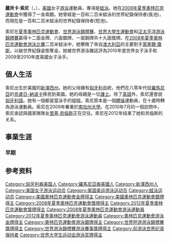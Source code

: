 {{noteTA|G1=Aquatics}}
{{Infobox Swimmer
| name = 蘿贝卡·索尼
| image = Rebecca soni cropped.jpg
| imagesize = 200px
| caption =
| fullname = Rebecca Soni
| nicknames = Reb
| nationality = {{USA}}
| strokes = [[蛙泳|蛙泳]] 
| club = Trojan Swim Club
| collegeteam = [[南加州大學|南加州大學]]
| birth_date = {{birth date and age|1987|3|18}}
| birth_place = {{USA}}[[新澤西州|新澤西州]][[菲力荷自治市|菲力荷自治市]]
| death_date =
| death_place =
| height = {{height|ft=5|in=8}}
| weight = {{weight|lb=140}}
| medaltemplates =
{{MedalSport|女子[[游泳|游泳]]}}
{{MedalCountry|{{USA}}}}
{{MedalCompetition|[[奧林匹克運動會|奧林匹克運動會]]}}
{{MedalGold|[[2008年夏季奧林匹克運動會|2008年北京]]|[[2008年夏季奧林匹克運動會游泳比賽|200米蛙泳]]}}
{{MedalGold|[[2012年夏季奥林匹克运动会|2012年伦敦]]|[[2012年夏季奧林匹克運動會女子200米蛙泳比賽|200米蛙泳]]}}
{{MedalGold|[[2012年夏季奥林匹克运动会|2012年伦敦]]|4×100米混合泳接力}}
{{MedalSilver|[[2008年夏季奧林匹克運動會|2008年北京]]|[[2008年夏季奧林匹克運動會游泳比賽|100米蛙泳]]}}
{{MedalSilver|[[2008年夏季奧林匹克運動會|2008年北京]]|[[2008年夏季奧林匹克運動會游泳比賽|4×100米混合接力]]}}
{{MedalSilver|[[2012年夏季奥林匹克运动会|2012年伦敦]]|100米蛙泳}}
}}
'''麗貝卡·索尼'''（{{lang-en|'''Rebecca Soni'''}}，{{bd|1987年|3月18日}}），[[美國|美國]]女子[[游泳|游泳]]運動員，專項是[[蛙泳|蛙泳]]。她在[[2008年夏季奧林匹克運動會|2008年夏季奧林匹克運動會]]中獲得了一金兩銀。她曾經是一百和二百米蛙泳的世界紀錄保持者(長池)，而現在是一百和二百米蛙泳的世界紀錄保持者(短池)。

索尼在[[夏季奧林匹克運動會|夏季奧林匹克運動會]]、[[世界游泳錦標賽|世界游泳錦標賽]]、[[世界大學生運動會|世界大學生運動會]]和[[泛太平洋游泳錦標賽|泛太平洋游泳錦標賽]]贏得十二面金牌、六面銀牌、一面銅牌共十九面獎牌。在[[2008年夏季奧林匹克運動會游泳比賽|2008年夏季奧林匹克運動會游泳比賽]]二百米蛙泳中，她擊敗了來自[[澳大利亞|澳大利亞]]的主要對手[[萊塞爾·瓊斯|萊塞爾·瓊斯]]，以破世界紀錄姿態奪金。她被世界游泳雜誌評為2010年度世界女子泳手和2009至2010年度美國女子泳手。

==個人生活==
索尼出生於美國的[[新澤西州|新澤西州]]。她的父母擁有[[匈牙利|匈牙利]]血統，他們在八零年代從[[羅馬尼亞|羅馬尼亞]]的[[克盧日-納波卡|克盧日-納波卡]]移民到美國。她的母親是一位[[護士|護士]]。除了[[英語|英語]]外，索尼還會說[[匈牙利語|匈牙利語]]。她有一個都是當泳手的姐姐。索尼原本是一個[[體操|體操]]運動員，在十歲時轉為游泳運動員。索尼在2009年畢業於[[南加州大學|南加州大學]]。在2010年7月的一個訪問中，索尼承認與國家隊隊友[[里基·貝倫斯|里基·貝倫斯]]正在交往。索尼在2012年结束了她和貝倫斯的关系。

==事業生涯==
===早期===

== 参考资料 ==
{{reflist}}

{{奥林匹克运动会游泳比赛女子200米蛙泳冠军}}
{{奥林匹克运动会游泳比赛女子4×100米混合泳接力冠军}}

{{Authority control}}
{{DEFAULTSORT:Soni, Rebecca}}
[[Category:匈牙利裔美国人|Category:匈牙利裔美国人]]
[[Category:羅馬尼亞裔美國人|Category:羅馬尼亞裔美國人]]
[[Category:新澤西州人|Category:新澤西州人]]
[[Category:美国女子游泳运动员|Category:美国女子游泳运动员]]
[[Category:美国奥运游泳运动员|Category:美国奥运游泳运动员]]
[[Category:蛙泳运动员|Category:蛙泳运动员]]
[[Category:美國奧林匹克運動會金牌得主|Category:美國奧林匹克運動會金牌得主]]
[[Category:美國奧林匹克運動會銀牌得主|Category:美國奧林匹克運動會銀牌得主]]
[[Category:2008年夏季奧林匹克運動會獎牌得主|Category:2008年夏季奧林匹克運動會獎牌得主]]
[[Category:2012年夏季奧林匹克運動會獎牌得主|Category:2012年夏季奧林匹克運動會獎牌得主]]
[[Category:2008年夏季奧林匹克運動會游泳運動員|Category:2008年夏季奧林匹克運動會游泳運動員]]
[[Category:2012年夏季奧林匹克運動會游泳運動員|Category:2012年夏季奧林匹克運動會游泳運動員]]
[[Category:奧林匹克運動會游泳金牌得主|Category:奧林匹克運動會游泳金牌得主]]
[[Category:奧林匹克運動會游泳銀牌得主|Category:奧林匹克運動會游泳銀牌得主]]
[[Category:世界短道游泳錦標賽獎牌得主|Category:世界短道游泳錦標賽獎牌得主]]
[[Category:世界游泳錦標賽游泳賽事獎牌得主|Category:世界游泳錦標賽游泳賽事獎牌得主]]
[[Category:前游泳世界纪录保持者|Category:前游泳世界纪录保持者]]
[[Category:世界大学生运动会游泳奖牌得主|Category:世界大学生运动会游泳奖牌得主]]